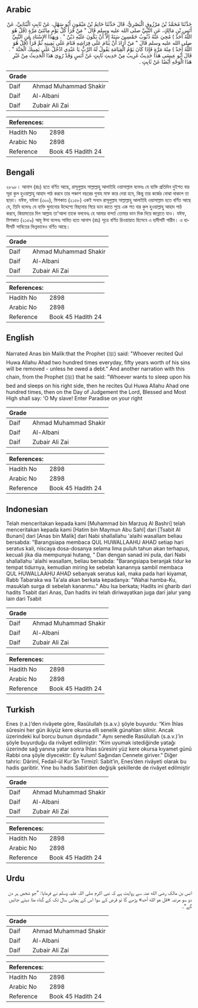 ## Arabic


<div dir="rtl" lang="ar" style={{fontSize:'larger',backgroundColor:'#f8f9fa',padding:20}}>
حَدَّثَنَا مُحَمَّدُ بْنُ مَرْزُوقٍ الْبَصْرِيُّ، قَالَ حَدَّثَنَا حَاتِمُ بْنُ مَيْمُونٍ أَبُو سَهْلٍ، عَنْ ثَابِتٍ الْبُنَانِيِّ، عَنْ أَنَسِ بْنِ مَالِكٍ، عَنِ النَّبِيِّ صلى الله عليه وسلم قَالَ ‏"‏ مَنْ قَرَأَ كُلَّ يَوْمٍ مِائَتَىْ مَرَّةٍ ‏(‏قُلْ هُوَ اللَّهُ أَحَدٌ ‏)‏ مُحِيَ عَنْهُ ذُنُوبُ خَمْسِينَ سَنَةً إِلاَّ أَنْ يَكُونَ عَلَيْهِ دَيْنٌ ‏"‏ ‏.‏ وَبِهَذَا الإِسْنَادِ عَنِ النَّبِيِّ صلى الله عليه وسلم قَالَ ‏"‏ مَنْ أَرَادَ أَنْ يَنَامَ عَلَى فِرَاشِهِ فَنَامَ عَلَى يَمِينِهِ ثُمَّ قَرَأَْ ‏(‏قُلْ هُوَ اللَّهُ أَحَدٌ ‏)‏ مِئَةَ مَرَّةٍ فَإِذَا كَانَ يَوْمُ الْقِيَامَةِ يَقُولُ لَهُ الرَّبُّ يَا عَبْدِي ادْخُلْ عَلَى يَمِينِكَ الْجَنَّةَ ‏"‏ ‏.‏ قَالَ أَبُو عِيسَى هَذَا حَدِيثٌ غَرِيبٌ مِنْ حَدِيثِ ثَابِتٍ عَنْ أَنَسٍ وَقَدْ رُوِيَ هَذَا الْحَدِيثُ مِنْ غَيْرِ هَذَا الْوَجْهِ أَيْضًا عَنْ ثَابِتٍ ‏.‏
</div>
<div style={{backgroundColor:'#f8f9fa',padding:20, marginBottom: 10}}><table> <thead> <tr> <th>Grade</th> <th></th> </tr> </thead> <tbody> <tr><td>Daif</td><td>Ahmad Muhammad Shakir</td></tr><tr><td>Daif</td><td>Al-Albani</td></tr><tr><td>Daif</td><td>Zubair Ali Zai</td></tr></tbody></table><table> <thead> <tr> <th>References:</th> <th></th> </tr> </thead> <tbody><tr><td>Hadith No</td><td>2898</td></tr><tr><td>Arabic No</td><td>2898</td></tr><tr><td>Reference</td><td>Book 45 Hadith 24</td></tr></tbody></table></div>

## Bengali


<div dir="ltr" lang="bn" style={{fontSize:'larger',backgroundColor:'#f8f9fa',padding:20}}>
২৮৯৮। আনাস (রাঃ) হতে বর্ণিত আছে, রাসূলুল্লাহ সাল্লাল্লাহু আলাইহি ওয়াসাল্লাম বলেনঃ যে ব্যক্তি প্রতিদিন দুইশত বার সূরা কুল হুওয়াল্লাহু আহাদ পাঠ করবে তার পঞ্চাশ বছরের গুনাহ মাফ করে দেয়া হবে, কিন্তু তার কর্জের বোঝা থাকলে তা ছাড়া। যঈফ, যঈফা (৩০০), মিশকাত (২১৫৮) একই সনদে রাসূলুল্লাহ সাল্লাল্লাহু আলাইহি ওয়াসাল্লাম হতে বর্ণিত আছে যে, তিনি বলেনঃ যে ব্যক্তি ঘুমানোর উদ্দেশ্যে বিছানায় গিয়ে ডান কাতে শুয়ে এক শত বার কুল হুওয়াল্লাহু আহাদ পাঠ করবে, কিয়ামতের দিন আল্লাহ তা'আলা তাকে বলবেনঃ হে আমার বান্দা! তোমার ডান দিক দিয়ে জান্নাতে যাও। যঈফ, মিশকাত (২১৫৯) আবূ ঈসা বলেনঃ সাবিত হতে আনাস (রাঃ) সূত্রে বর্ণিত রিওয়ায়াত হিসেবে এ হাদীসটি গারীব। এ হাদীসটি সাবিতের ভিন্নভাবেও বর্ণিত আছে।
</div>
<div style={{backgroundColor:'#f8f9fa',padding:20, marginBottom: 10}}><table> <thead> <tr> <th>Grade</th> <th></th> </tr> </thead> <tbody> <tr><td>Daif</td><td>Ahmad Muhammad Shakir</td></tr><tr><td>Daif</td><td>Al-Albani</td></tr><tr><td>Daif</td><td>Zubair Ali Zai</td></tr></tbody></table><table> <thead> <tr> <th>References:</th> <th></th> </tr> </thead> <tbody><tr><td>Hadith No</td><td>2898</td></tr><tr><td>Arabic No</td><td>2898</td></tr><tr><td>Reference</td><td>Book 45 Hadith 24</td></tr></tbody></table></div>

## English


<div dir="ltr" lang="en" style={{fontSize:'larger',backgroundColor:'#f8f9fa',padding:20}}>
Narrated Anas bin Malik:that the Prophet (ﷺ) said: "Whoever recited Qul Huwa Allahu Ahad two hundred times everyday, fifty years worth of his sins will be removed - unless he owed a debt." And another narration with this chain, from the Prophet (ﷺ) that he said: "Whoever wants to sleep upon his bed and sleeps on his right side, then he recites Qul Huwa Allahu Ahad one hundred times, then on the Day of Judgement the Lord, Blessed and Most High shall say: 'O My slave! Enter Paradise on your right
</div>
<div style={{backgroundColor:'#f8f9fa',padding:20, marginBottom: 10}}><table> <thead> <tr> <th>Grade</th> <th></th> </tr> </thead> <tbody> <tr><td>Daif</td><td>Ahmad Muhammad Shakir</td></tr><tr><td>Daif</td><td>Al-Albani</td></tr><tr><td>Daif</td><td>Zubair Ali Zai</td></tr></tbody></table><table> <thead> <tr> <th>References:</th> <th></th> </tr> </thead> <tbody><tr><td>Hadith No</td><td>2898</td></tr><tr><td>Arabic No</td><td>2898</td></tr><tr><td>Reference</td><td>Book 45 Hadith 24</td></tr></tbody></table></div>

## Indonesian


<div dir="ltr" lang="id" style={{fontSize:'larger',backgroundColor:'#f8f9fa',padding:20}}>
Telah menceritakan kepada kami [Muhammad bin Marzuq Al Bashri] telah menceritakan kepada kami [Hatim bin Maymun Abu Sahl] dari [Tsabit Al Bunani] dari [Anas bin Malik] dari Nabi shallallahu 'alaihi wasallam beliau bersabda: "Barangsiapa membaca QUL HUWALLAAHU AHAD setiap hari seratus kali, niscaya dosa-dosanya selama lima puluh tahun akan terhapus, kecuali jika dia mempunyai hutang, " Dan dengan sanad ini pula, dari Nabi shallallahu 'alaihi wasallam, beliau bersabda: "Barangsiapa beranjak tidur ke tempat tidurnya, kemudian miring ke sebelah kanannya sambil membaca QUL HUWALLAAHU AHAD sebanyak seratus kali, maka pada hari kiyamat, Rabb Tabaraka wa Ta'ala akan berkata kepadanya: "Wahai hamba-Ku, masuklah surga di sebelah kananmu." Abu Isa berkata; Hadits ini gharib dari hadits Tsabit dari Anas, Dan hadits ini telah diriwayatkan juga dari jalur yang lain dari Tsabit
</div>
<div style={{backgroundColor:'#f8f9fa',padding:20, marginBottom: 10}}><table> <thead> <tr> <th>Grade</th> <th></th> </tr> </thead> <tbody> <tr><td>Daif</td><td>Ahmad Muhammad Shakir</td></tr><tr><td>Daif</td><td>Al-Albani</td></tr><tr><td>Daif</td><td>Zubair Ali Zai</td></tr></tbody></table><table> <thead> <tr> <th>References:</th> <th></th> </tr> </thead> <tbody><tr><td>Hadith No</td><td>2898</td></tr><tr><td>Arabic No</td><td>2898</td></tr><tr><td>Reference</td><td>Book 45 Hadith 24</td></tr></tbody></table></div>

## Turkish


<div dir="ltr" lang="tr" style={{fontSize:'larger',backgroundColor:'#f8f9fa',padding:20}}>
Enes (r.a.)’den rivâyete göre, Rasûlullah (s.a.v.) şöyle buyurdu: “Kim İhlas sûresini her gün ikiyüz kere okursa elli senelik günahları silinir. Ancak üzerindeki kul borcu bunun dışındadır.” Aynı senedle Rasûlullah (s.a.v.)’in şöyle buyurduğu da rivâyet edilmiştir: “Kim uyumak istediğinde yatağı üzerinde sağ yanına yatar sonra İhlas sûresini yüz kere okursa kıyamet günü Rabbi ona şöyle diyecektir: Ey kulum! Sağından Cennete giriver.” Diğer tahric: Dârimî, Fedail-ül Kur’ân Tirmizî: Sabit’in, Enes’den rivâyeti olarak bu hadis garibtir. Yine bu hadis Sabit’den değişik şekillerde de rivâyet edilmiştir
</div>
<div style={{backgroundColor:'#f8f9fa',padding:20, marginBottom: 10}}><table> <thead> <tr> <th>Grade</th> <th></th> </tr> </thead> <tbody> <tr><td>Daif</td><td>Ahmad Muhammad Shakir</td></tr><tr><td>Daif</td><td>Al-Albani</td></tr><tr><td>Daif</td><td>Zubair Ali Zai</td></tr></tbody></table><table> <thead> <tr> <th>References:</th> <th></th> </tr> </thead> <tbody><tr><td>Hadith No</td><td>2898</td></tr><tr><td>Arabic No</td><td>2898</td></tr><tr><td>Reference</td><td>Book 45 Hadith 24</td></tr></tbody></table></div>

## Urdu


<div dir="rtl" lang="ur" style={{fontSize:'larger',backgroundColor:'#f8f9fa',padding:20}}>
انس بن مالک رضی الله عنہ سے روایت ہے کہ نبی اکرم صلی اللہ علیہ وسلم نے فرمایا: ”جو شخص ہر دن دو سو مرتبہ «قل هو الله أحد» پڑھے گا تو قرض کے سوا اس کے پچاس سال تک کے گناہ مٹا دیئے جائیں گے“۔
</div>
<div style={{backgroundColor:'#f8f9fa',padding:20, marginBottom: 10}}><table> <thead> <tr> <th>Grade</th> <th></th> </tr> </thead> <tbody> <tr><td>Daif</td><td>Ahmad Muhammad Shakir</td></tr><tr><td>Daif</td><td>Al-Albani</td></tr><tr><td>Daif</td><td>Zubair Ali Zai</td></tr></tbody></table><table> <thead> <tr> <th>References:</th> <th></th> </tr> </thead> <tbody><tr><td>Hadith No</td><td>2898</td></tr><tr><td>Arabic No</td><td>2898</td></tr><tr><td>Reference</td><td>Book 45 Hadith 24</td></tr></tbody></table></div>